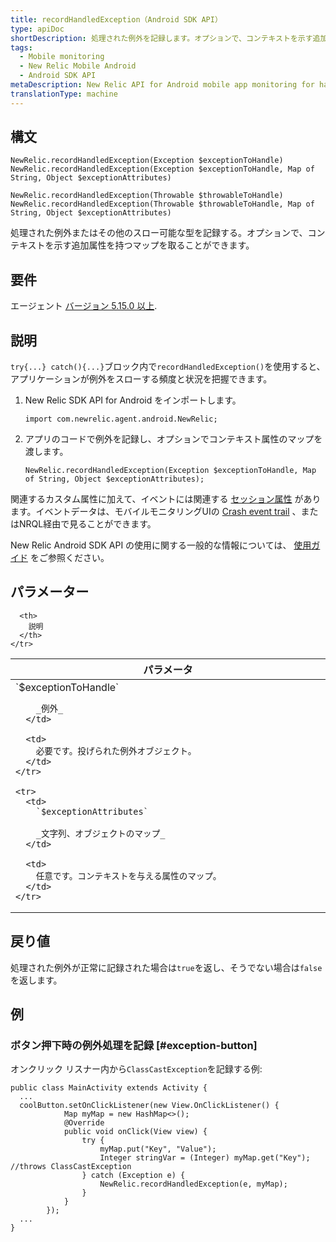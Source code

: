 ```yaml
---
title: recordHandledException（Android SDK API）
type: apiDoc
shortDescription: 処理された例外を記録します。オプションで、コンテキストを示す追加の属性を持つマップを取ります。
tags:
  - Mobile monitoring
  - New Relic Mobile Android
  - Android SDK API
metaDescription: New Relic API for Android mobile app monitoring for handled exceptions and thrown exceptions.
translationType: machine
---
```


## 構文

```
NewRelic.recordHandledException(Exception $exceptionToHandle)
NewRelic.recordHandledException(Exception $exceptionToHandle, Map of String, Object $exceptionAttributes)
```

```
NewRelic.recordHandledException(Throwable $throwableToHandle)
NewRelic.recordHandledException(Throwable $throwableToHandle, Map of String, Object $exceptionAttributes)

```

処理された例外またはその他のスロー可能な型を記録する。オプションで、コンテキストを示す追加属性を持つマップを取ることができます。

## 要件

エージェント [バージョン 5.15.0 以上](/docs/release-notes/mobile-release-notes/android-release-notes).

## 説明

`try{...} catch(){...}`ブロック内で`recordHandledException()`を使用すると、アプリケーションが例外をスローする頻度と状況を把握できます。

1. New Relic SDK API for Android をインポートします。

   ```
   import com.newrelic.agent.android.NewRelic;
   ```

2. アプリのコードで例外を記録し、オプションでコンテキスト属性のマップを渡します。

   ```
   NewRelic.recordHandledException(Exception $exceptionToHandle, Map of String, Object $exceptionAttributes);
   ```

関連するカスタム属性に加えて、イベントには関連する [セッション属性](/docs/insights/insights-data-sources/default-attributes/mobile-default-attributes-insights) があります。イベントデータは、モバイルモニタリングUIの [Crash event trail](/docs/mobile-monitoring/mobile-monitoring-ui/crashes/mobile-crash-event-trail) 、またはNRQL経由で見ることができます。

New Relic Android SDK API の使用に関する一般的な情報については、 [使用ガイド](/docs/mobile-monitoring/new-relic-mobile-android/install-configure/work-android-sdk-api) をご参照ください。

## パラメーター

<table>
  <thead>
    <tr>
      <th width="25%">
        パラメータ
      </th>

      <th>
        説明
      </th>
    </tr>
  </thead>

  <tbody>
    <tr>
      <td>
        `$exceptionToHandle`

        _例外_
      </td>

      <td>
        必要です。投げられた例外オブジェクト。
      </td>
    </tr>

    <tr>
      <td>
        `$exceptionAttributes`

        _文字列、オブジェクトのマップ_
      </td>

      <td>
        任意です。コンテキストを与える属性のマップ。
      </td>
    </tr>
  </tbody>
</table>

## 戻り値

処理された例外が正常に記録された場合は`true`を返し、そうでない場合は`false`を返します。

## 例

### ボタン押下時の例外処理を記録 [#exception-button]

オンクリック リスナー内から`ClassCastException`を記録する例:

```
public class MainActivity extends Activity {
  ...
  coolButton.setOnClickListener(new View.OnClickListener() {
            Map myMap = new HashMap<>();
            @Override
            public void onClick(View view) {
                try {
                    myMap.put("Key", "Value");
                    Integer stringVar = (Integer) myMap.get("Key"); //throws ClassCastException
                } catch (Exception e) {
                    NewRelic.recordHandledException(e, myMap);
                }
            }
        });
  ...
}
```